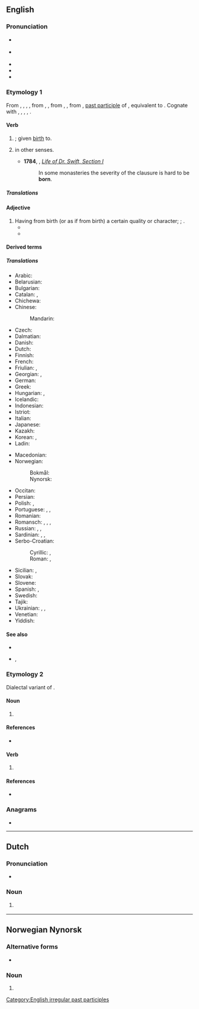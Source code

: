 {{also|Born|börn|børn}}
==English==
{{wikipedia}}

===Pronunciation===
* {{a|RP}} {{IPA|en|/ˈbɔːn/}}
* {{a|GenAm}} {{IPA|en|/ˈbɔɹn/}}
* {{audio|en|en-us-born.ogg|Audio (US)}}
* {{rhymes|en|ɔː(ɹ)n|s=1}}
* {{homophones|en|borne|bourn|bourne|Bourne|q4=in accents with the [[horse-hoarse merger]]|bawn|q5=in [[non-rhotic]] accents}}

===Etymology 1===
From {{inh|en|enm|born}}, {{m|enm|boren}}, {{m|enm|borne}}, {{m|enm|iborne}}, from {{inh|en|ang|boren}}, {{m|ang|ġeboren}}, from {{inh|en|gmw-pro|*boran}}, {{m|gmw-pro|*giboran}}, from {{inh|en|gem-pro|*buranaz}}, [[past participle]] of {{der|en|gem-pro|*beraną|t=to bear, carry}}, equivalent to {{af|en|bear|-en}}. Cognate with {{cog|stq|gebooren|t=born}}, {{cog|fy|berne|t=born}}, {{cog|nl|geboren|t=born}}, {{cog|de|geboren|t=born}}, {{cog|sv|boren|t=born}}.

====Verb====
{{head|en|verb form}}

# {{inflection of|en|bear||past|part}}; given [[birth]] to.
#:{{ux|en|Although not '''born''' in the country, she qualifies for nationality through her grandparents.}}
# {{lb|en|obsolete}} {{inflection of|en|bear||past|part}} in other senses.
#* '''1784''', {{w|Thomas Sheridan}}, ''[[s:The Works of the Rev. Jonathan Swift/Volume 1/Life of Dr. Swift, Section I|Life of Dr. Swift, Section I]]''
#*: In some monasteries the severity of the clausure is hard to be '''born'''.

=====Translations=====
{{trans-see|be born}}

====Adjective====
{{en-adj|-}}

# Having from birth (or as if from birth) a certain quality or character; {{l|en|innate}}; {{l|en|inherited}}.
#* {{RQ:Defoe True-Born Englishman|page=61|passage=I'll make it out, deny it he that can, / His Worship is a True-'''born''' ''Engliſhman'', / ''In all the Latitude that Empty Word'' / ''By Modern Acceptation's understood.''}}
#* {{quote-book|en|year=1942|author=Storm Jameson|title=Then we shall hear singing: a fantasy in C major| passage=I ought really to have called him my sergeant. He's a '''born''' sergeant. That's as much as to say he's a '''born''' scoundrel.}}

====Derived terms====
{{der4|en|born-again
|born in a barn
|born killer
|born leader
|born loser
|born yesterday
|firstborn
|freeborn
|highborn
|lastborn
|low-born
|middleborn
|newborn
|stillborn
|trueborn
|twice-born
}}

=====Translations=====
{{trans-top|given birth to}}
* Arabic: {{t|ar|مَوْلُود‎}}
* Belarusian: {{t|be|наро́джаны}}
* Bulgarian: {{t+|bg|роде́н}}
* Catalan: {{l|ca|nascut}}, {{t+|ca|nat}}
* Chichewa: {{t|ny|badwa|alt=-badwa}}
* Chinese:
*: Mandarin: {{t+|cmn|出生|tr=chūshēng}}
* Czech: {{t+|cs|rozený}}
* Dalmatian: {{t|dlm|nascoit}}
* Danish: {{t|da|født}}
* Dutch: {{t+|nl|geboren}}
* Finnish: {{t+|fi|syntynyt}}
* French: {{t+|fr|né}}
* Friulian: {{t|fur|nassût}}, {{t|fur|našût}}
* Georgian: {{t|ka|დაბადებული}}, {{t|ka|შობილი}}
* German: {{t+|de|geboren}}
* Greek: {{t+|el|γεννημένος}}
* Hungarian: {{t+|hu|született}}, {{t+|hu|szülött|alt=-szülött}}
* Icelandic: {{t|is|fæddur}}
* Indonesian: {{t+|id|lahir}}
* Istriot: {{t|ist|nato}}
* Italian: {{t+|it|nato}}
* Japanese: {{t+|ja|生まれる|tr=うまれた, umareta|alt=生まれた}}
* Kazakh: {{t|kk|туған}}
* Korean: {{t|ko|[[태어나다|태어난]]}}, {{t|ko|[[나다|난]]}}
* Ladin: {{t|lld|nascù}}
{{trans-mid}}
* Macedonian: {{t|mk|роден}}
* Norwegian:
*: Bokmål: {{t+|nb|født}}
*: Nynorsk: {{t|nn|fødd}}
* Occitan: {{t|oc|nascut}}
* Persian: {{t+|fa|متولد|tr=motavalled}}
* Polish: {{t+|pl|urodzony}}, {{t|pl|narodzony}}
* Portuguese: {{t+|pt|nascido}}, {{t+|pt|nato}}, {{t+|pt|nado}}
* Romanian: {{t+|ro|născut}}
* Romansch: {{t|rm|naschì}}, {{t|rm|naschiu}}, {{t|rm|naschieu}}, {{t|rm|nat}}
* Russian: {{t+|ru|рождённый}}, {{t+|ru|урождённый}} {{qualifier|rare}}, {{t+|ru|роди́вшийся}}
* Sardinian: {{t|sc|naschidu}}, {{t|sc|nasciu}}, {{t|sc|nassiu}}
* Serbo-Croatian:
*: Cyrillic: {{t|sh|ро̏ђен}}, {{t|sh|ројен}} {{qualifier|dialectal}}
*: Roman: {{t+|sh|rȍđen}}, {{t|sh|rojen}} {{qualifier|dialectal}}
* Sicilian: {{t+|scn|nasciutu}}, {{t+|scn|natu}}
* Slovak: {{t|sk|rodený}}
* Slovene: {{t+|sl|rojen}}
* Spanish: {{t+|es|nacido}}, {{t+|es|nato}}
* Swedish: {{t+|sv|född}}
* Tajik: {{t|tg|мутаваллид}}
* Ukrainian: {{t|uk|наро́джений}}, {{t|uk|уро́джений}}, {{t|uk|поро́джений}}
* Venetian: {{t|vec|nato}}
* Yiddish: {{t|yi|געבוירן}}
{{trans-bottom}}

====See also====
* {{l|en|borne}}
* {{l|en|né}}, {{l|en|née}}

===Etymology 2===
Dialectal variant of {{m|en|burn}}.

====Noun====
{{en-noun}}

# {{lb|en|Geordie}} {{alternative spelling of|en|burn}} {{qual|a [[stream]]}}

====References====
* {{R:New Geordie Dictionary 1987}}

====Verb====
{{en-verb|borns|bornin|bornt}}

# {{lb|en|Geordie}} {{alternative spelling of|en|burn}} {{qual|with [[fire]] etc.}}

====References====
* {{R:Dobson & Irwin Newcastle 1970}}

===Anagrams===
* {{anagrams|en|a=bnor|Brno|Norb}}

[[Category:English irregular past participles]]

----

==Dutch==

===Pronunciation===
* {{audio|nl|Nl-born.ogg|Audio}}

===Noun===
{{nl-noun|f|-en|-}}

# {{lb|nl|dialectal}} {{obsolete form of|nl|bron}}

----

==Norwegian Nynorsk==

===Alternative forms===
* {{l|nn|barn}}

===Noun===
{{head|nn|noun form|g=n}}

# {{inflection of|nn|barn||indefinite|p}}